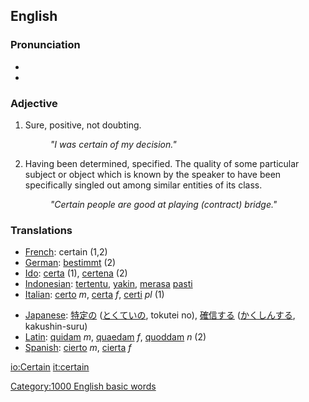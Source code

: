==English==
===Pronunciation===
*{{IPA|/ˈsɝtən/ or /ˈsɝt̚n̩/ (CanE)}}
*{{Audio|En-ca-certain.ogg|Audio (CA)}}
===Adjective===
# Sure, positive, not doubting.
#: ''"I was certain of my decision."''
# Having been determined, specified.  The quality of some particular subject or object which is known by the speaker to have been specifically singled out among similar entities of its class. 
#: ''"Certain people are good at playing (contract) bridge."''

=== Translations ===
*[[French]]: certain (1,2)
*[[German]]: [[bestimmt]] (2)
*[[Ido]]: [[certa]] (1), [[certena]] (2)
*[[Indonesian]]: [[tentu|tertentu]], [[yakin]], [[rasa|merasa]] [[pasti]]
*[[Italian]]: [[certo]] ''m'', [[certa]] ''f'', [[certi]] ''pl'' (1)

*[[Japanese]]: [[特定]]の ([[とくてい]]の, tokutei no), [[確信]]する ([[かくしん]]する, kakushin-suru)
*[[Latin]]: [[quidam#Adjective|quidam]] ''m'', [[quidam#Adjective|quaedam]] ''f'', [[quidam#Adjective|quoddam]] ''n'' (2)
*[[Spanish]]: [[cierto]] ''m'', [[cierta]] ''f''

[[Category:1000 English basic words]]

[[io:Certain]]
[[it:certain]]